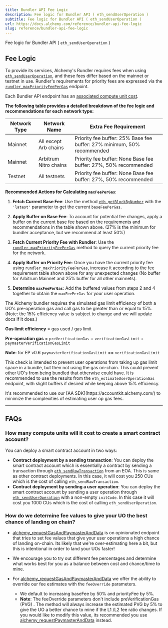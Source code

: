 ```yaml
---
title: Bundler API Fee Logic
description: Fee logic for Bundler API ( eth_sendUserOperation )
subtitle: Fee logic for Bundler API ( eth_sendUserOperation )
url: https://docs.alchemy.com/reference/bundler-api-fee-logic
slug: reference/bundler-api-fee-logic
---
```


Fee logic for Bundler API ( `eth_sendUserOperation` )

## Fee Logic

To provide its services, Alchemy's Rundler requires fees when using [`eth_sendUserOperation`](/reference/eth-senduseroperation), and these fees differ based on the mainnet or testnet in use. Rundler's requirements for priority fees are expressed via the [`rundler_maxPriorityFeePerGas`](/reference/rundler-maxpriorityfeepergas) endpoint.

Each Bundler API endpoint has an [associated compute unit cost](/reference/compute-unit-costs#gas-manager--bundler-apis).

**The following table provides a detailed breakdown of the fee logic and recommendations for each network type:**

| Network Type | Network Name          | Extra Fee Requirement                                                  |
| ------------ | --------------------- | ---------------------------------------------------------------------- |
| Mainnet      | All except Arb chains | Priority fee buffer: 25% Base fee buffer: 27% minimum, 50% recommended |
| Mainnet      | Arbitrum Nitro chains | Priority fee buffer: None Base fee buffer: 27%, 50% recommended        |
| Testnet      | All testnets          | Priority fee buffer: None Base fee buffer: 27%, 50% recommended        |

**Recommended Actions for Calculating `maxFeePerGas`**:

1. **Fetch Current Base Fee**: Use the method [`eth_getBlockByNumber`](/reference/eth-getblockbynumber) with the `'latest'` parameter to get the current `baseFeePerGas`.

2. **Apply Buffer on Base Fee**: To account for potential fee changes, apply a buffer on the current base fee based on the requirements and recommendations in the table shown above. (27% is the minimum for bundler acceptance, but we recommend at least 50%)

3. **Fetch Current Priority Fee with Rundler**: Use the [`rundler_maxPriorityFeePerGas`](/reference/rundler-maxpriorityfeepergas) method to query the current priority fee for the network.

4. **Apply Buffer on Priority Fee**: Once you have the current priority fee using `rundler_maxPriorityFeePerGas`, increase it according to the fee requirement table shown above for any unexpected changes (No buffer for Arbitrum Mainnet and 25% buffer for all other mainnets).

5. **Determine `maxFeePerGas`**: Add the buffered values from steps 2 and 4 together to obtain the `maxFeePerGas` for your user operation.

<Warning>
  The Alchemy bundler requires the simulated gas limit efficiency of both a UO's pre-operation gas and call gas to be greater than or equal to 15%. (Note: the 15% efficiency value is subject to change and we will update docs if it does.)

**Gas limit efficiency** = gas used / gas limit

**Pre-operation gas** = `preVerificationGas` + `verificationGasLimit` + `paymasterVerificationGasLimit`

**Note**: for EP v0.6 `paymasterVerificationGasLimit` == `verificationGasLimit`

This check is intended to prevent user operations from taking up gas limit space in a bundle, but then not using the gas on-chain. This could prevent other UO's from being bundled that otherwise could have. It is recommended to use the results from the `eth_estimateUserOperationGas` endpoint, with slight buffers if desired while keeping above 15% efficiency.

</Warning>

<Info>
  It's recommended to use our [AA SDK](https://accountkit.alchemy.com/) to
  minimize the complexities of estimating user op gas fees.
</Info>

---

## FAQs

### How many compute units will it cost to create a smart contract account?

You can deploy a smart contract account in two ways:

- **Contract deployment by a sending transaction**: You can deploy the smart contract account which is essentially a contract by sending a transaction through [`eth_sendRawTransaction`](/reference/eth-sendrawtransaction) from an EOA. This is same as other contract deployments. In this case, it will cost you 250 CUs which is the cost of calling `eth_sendRawTransaction`.
- **Contract deployment by sending a user operation**: You can deploy the smart contract account by sending a user operation through [`eth_sendUserOperation`](/reference/eth-senduseroperation) with a non-empty `initCode`. In this case it will cost you 1000 CUs which is the cost of calling `eth_sendUserOperation`.

### How do we determine fee values to give your UO the best chance of landing on chain?

- [alchemy_requestGasAndPaymasterAndData](/wallets/api-reference/gas-manager-admin-api/gas-abstraction-api-endpoints/alchemy-request-gas-and-paymaster-and-data) is on opinionated endpoint that tries to set fee values that give your user operations a high chance of landing on-chain. Its likely that we're over-estimating here a bit, but this is intentional in order to land your UOs faster!

- We encourage you to try out different fee percentages and determine what works best for you as a balance between cost and chance/time to mine.

- For [alchemy_requestGasAndPaymasterAndData](/wallets/api-reference/gas-manager-admin-api/gas-abstraction-api-endpoints/alchemy-request-gas-and-paymaster-and-data) we offer the ability to override our fee estimates with the `feeOverride` parameters.

  - We default to increasing baseFee by 50% and priorityFee by 5%.
  - **Note**: The feeOverride parameters don't include preVerificationGas (PVG) . The method will always increase the estimated PVG by 5% to give the UO a better chance to mine if the L1 /L2 fee ratio changes. If you would like to modify this value, its recommended you use [alchemy_requestPaymasterAndData](/reference/alchemy-requestpaymasteranddata) instead.
